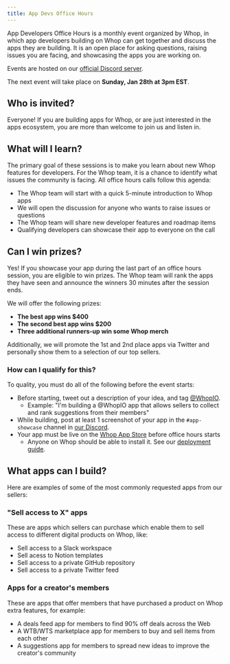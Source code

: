 ```yaml
---
title: App Devs Office Hours
---
```


App Developers Office Hours is a monthly event organized by Whop, in which app developers building on Whop can get together and discuss the apps they are building. It is an open
place for asking questions, raising issues you are facing, and showcasing the apps you are working on.

Events are hosted on our [official Discord server](https://discord.gg/whop).

The next event will take place on **Sunday, Jan 28th at 3pm EST**.

## Who is invited?

Everyone! If you are building apps for Whop, or are just interested in the apps ecosystem, you are more than welcome to join us and listen in.

## What will I learn?

The primary goal of these sessions is to make you learn about new Whop features for developers. For the Whop team, it is a chance to identify what issues the community is facing. All office hours calls follow this agenda:

- The Whop team will start with a quick 5-minute introduction to Whop apps
- We will open the discussion for anyone who wants to raise issues or questions
- The Whop team will share new developer features and roadmap items
- Qualifying developers can showcase their app to everyone on the call

## Can I win prizes?

Yes! If you showcase your app during the last part of an office hours session, you are eligible to win prizes. The Whop team will rank the apps they have seen and announce the winners 30 minutes after the session ends.

We will offer the following prizes:

- **The best app wins $400**
- **The second best app wins $200**
- **Three additional runners-up win some Whop merch**

Additionally, we will promote the 1st and 2nd place apps via Twitter and personally show them to a selection of our top sellers.

### How can I qualify for this?

To quality, you must do all of the following before the event starts:

- Before starting, tweet out a description of your idea, and tag [@WhopIO](https://twitter.com/WhopIO).
  - Example: "I'm building a @WhopIO app that allows sellers to collect and rank suggestions from their members"
- While building, post at least 1 screenshot of your app in the `#app-showcase` channel in [our Discord](https://discord.gg/whop).
- Your app must be live on the [Whop App Store](https://whop.com/app-store/) before office hours starts
  - Anyone on Whop should be able to install it. See our [deployment guide](https://dev.whop.com/apps/deploying#other-guides-coming-soon).

## What apps can I build?

Here are examples of some of the most commonly requested apps from our sellers:

### "Sell access to X" apps

These are apps which sellers can purchase which enable them to sell access to different digital products on Whop, like:

- Sell access to a Slack workspace
- Sell acess to Notion templates
- Sell access to a private GitHub repository
- Sell access to a private Twitter feed

### Apps for a creator's members

These are apps that offer members that have purchased a product on Whop extra features, for example:

- A deals feed app for members to find 90% off deals across the Web
- A WTB/WTS marketplace app for members to buy and sell items from each other
- A suggestions app for members to spread new ideas to improve the creator's community
